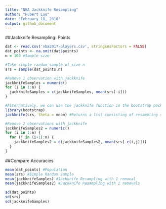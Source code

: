 ```yaml
---
title: "NBA Jackknife Resampling"
author: "Hubert Luo"
date: "February 18, 2018"
output: github_document
---
```


##Jackknife Resampling: Points

```r
dat <- read.csv('nba2017-players.csv', stringsAsFactors = FALSE)
dat_points <- na.omit(dat$points)
n = 100 #Sample size

#Take simple random sample of size n
srs = sample(dat_points,n)

#Remove 1 observation with jackknife
jackknifeSamples = numeric()
for (i in 1:n) {
  jackknifeSamples = c(jackknifeSamples, mean(srs[-i]))
}

#Alternatively, we can use the jackknife function in the bootstrap package
library(bootstrap)
jackknife(srs, theta = mean) #Returns a list consisting of resampling standard error, bias, and values

#Remove 2 observations with jackknife
jackknifeSamples2 = numeric()
for (i in 1:n) {
  for (j in (i+1):n) {
    jackknifeSamples2 = c(jackknifeSamples2, mean(srs[-c(i,j)]))
  }
}
```

##Compare Accuracies

```r
mean(dat_points) #Population 
mean(srs) #Simple Random Sample
mean(jackknifeSamples) #Jackknife Resampling with 1 removal
mean(jackknifeSamples2) #Jackknife Resampling with 2 removals

sd(dat_points)
sd(srs)
sd(jackknifeSamples)
```